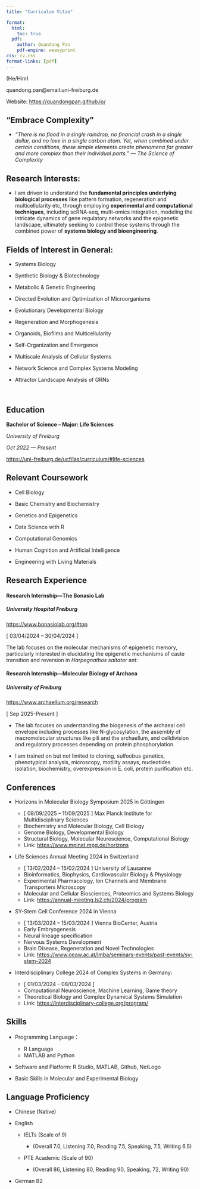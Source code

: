 ```yaml
---
title: "Curriculum Vitae"

format:
  html:
    toc: true
  pdf:
    author: Quandong Pan
    pdf-engine: weasyprint
css: cv.css
format-links: [pdf]
---
```


::: {.print-only .contact-block}
(He/Him)

quandong.pan\@email.uni-freiburg.de

Website: <https://quandongpan.github.io/>
:::

## “Embrace Complexity”

-   *"There is no flood in a single raindrop, no financial crash in a single dollar, and no love in a single carbon atom. Yet, when combined under certain conditions, these simple elements create phenomena far greater and more complex than their individual parts." --- The Science of Complexity*

## Research Interests:

-   I am driven to understand the **fundamental principles underlying biological processes** like pattern formation, regeneration and multicellularity etc, through employing **experimental and computational techniques**, including scRNA‐seq, multi-omics integration, modeling the intricate dynamics of gene regulatory networks and the epigenetic landscape, ultimately seeking to control these systems through the combined power of **systems biology and bioengineering**.

## Fields of Interest in General:

-   Systems Biology

-   Synthetic Biology & Biotechnology

-   Metabolic & Genetic Engineering

-   Directed Evolution and Optimization of Microorganisms

-   Evolutionary Developmental Biology

-   Regeneration and Morphogenesis

-   Organoids, Biofilms and Multicellularity

-   Self-Organization and Emergence

-   Multiscale Analysis of Cellular Systems

-   Network Science and Complex Systems Modeling

-   Attractor Landscape Analysis of GRNs

 

## Education

**Bachelor of Science -- Major: Life Sciences**

*University of Freiburg*

*Oct 2022 --- Present*

<https://uni-freiburg.de/ucf/las/curriculum/#life-sciences>

## Relevant Coursework

-   Cell Biology

-   Basic Chemistry and Biochemistry

-   Genetics and Epigenetics

-   Data Science with R

-   Computational Genomics

-   Human Cognition and Artificial Intelligence

-   Engineering with Living Materials

## Research Experience {style="page-break-before: no"}

#### Research Internship—The Bonasio Lab

##### University Hospital Freiburg

<https://www.bonasiolab.org/#top>

\[ 03/04/2024 – 30/04/2024 \]

The lab focuses on the molecular mechanisms of epigenetic memory, particularly interested in elucidating the epigenetic mechanisms of caste transition and reversion in *Harpegnathos saltator* ant:

#### **Research Internship—**Molecular Biology of Archaea

##### University of Freiburg

<https://www.archaellum.org/research>

\[ Sep 2025-Present \]

-   The lab focuses on understanding the biogenesis of the archaeal cell envelope including processes like N-glycosylation, the assembly of macromolecular structures like pili and the archaellum, and celldivision and regulatory processes depending on protein phosphorylation.

-   I am trained on but not limited to cloning, sulfoobus genetics, phenotypical analysis, microscopy, motility assays, nucleotides isolation, biochemistry, overexpression in E. coli, protein purification etc.

## Conferences

-   Horizons in Molecular Biology Symposium 2025 in Göttingen

    -   \[ 08/09/2025 – 11/09/2025 \] Max Planck Institute for Multidisciplinary Sciences
    -   Biochemistry and Molecular Biology, Cell Biology
    -   Genome Biology, Developmental Biology
    -   Structural Biology, Molecular Neuroscience, Computational Biology
    -   Link: <https://www.mpinat.mpg.de/horizons>

-   Life Sciences Annual Meeting 2024 in Switzerland

    -   \[ 13/02/2024 – 15/02/2024 \] University of Lausanne
    -   Bioinformatics, Biophysics, Cardiovascular Biology & Physiology
    -   Experimental Pharmacology, Ion Channels and Membrane Transporters Microscopy
    -   Molecular and Cellular Biosciences, Proteomics and Systems Biology
    -   Link: <https://annual-meeting.ls2.ch/2024/program>

-   SY-Stem Cell Conference 2024 in Vienna

    -   \[ 13/03/2024 – 15/03/2024 \] Vienna BioCenter, Austria
    -   Early Embryogenesis
    -   Neural lineage specification
    -   Nervous Systems Development
    -   Brain Disease, Regeneration and Novel Technologies
    -   Link: <https://www.oeaw.ac.at/imba/seminars-events/past-events/sy-stem-2024>

-   Interdisciplinary College 2024 of Complex Systems in Germany:

    -   \[ 01/03/2024 – 08/03/2024 \]
    -   Computational Neuroscience, Machine Learning, Game theory
    -   Theoretical Biology and Complex Dynamical Systems Simulation
    -   Link: <https://interdisciplinary-college.org/program/>

## Skills

-   Programming Language：

    -   R Language
    -   MATLAB and Python

-   Software and Platform: R Studio, MATLAB, Github, NetLogo

-   Basic Skills in Molecular and Experimental Biology

## Language Proficiency

-   Chinese (Native)

-   English

    -   IELTs (Scale of 9)

        -   (Overall 7.0, Listening 7.0, Reading 7.5, Speaking, 7.5, Writing 6.5)

    -   PTE Academic (Scale of 90)

        -   (Overall 86, Listening 80, Reading 90, Speaking, 72, Writing 90)

-   German B2
